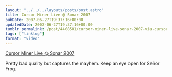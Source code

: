 ```yaml
---
layout: "../../../layouts/posts/post.astro"
title: Cursor Miner Live @ Sonar 2007
pubDate: 2007-06-27T19:37:16+00:00
updatedDate: 2007-06-27T19:37:16+00:00
tumblr_permalink: /post/4408501/cursor-miner-live-sonar-2007-via-cursorminer
tags: ["linklog"]
format: "video"
---
```



<YouTube id="https://www.youtube.com/watch?v=T5lbE83s5no" />

[Cursor Miner Live @ Sonar 2007][1]

Pretty bad quality but captures the mayhem. Keep an eye open for Señor Frog.

[1]: https://www.youtube.com/watch?v=T5lbE83s5no
